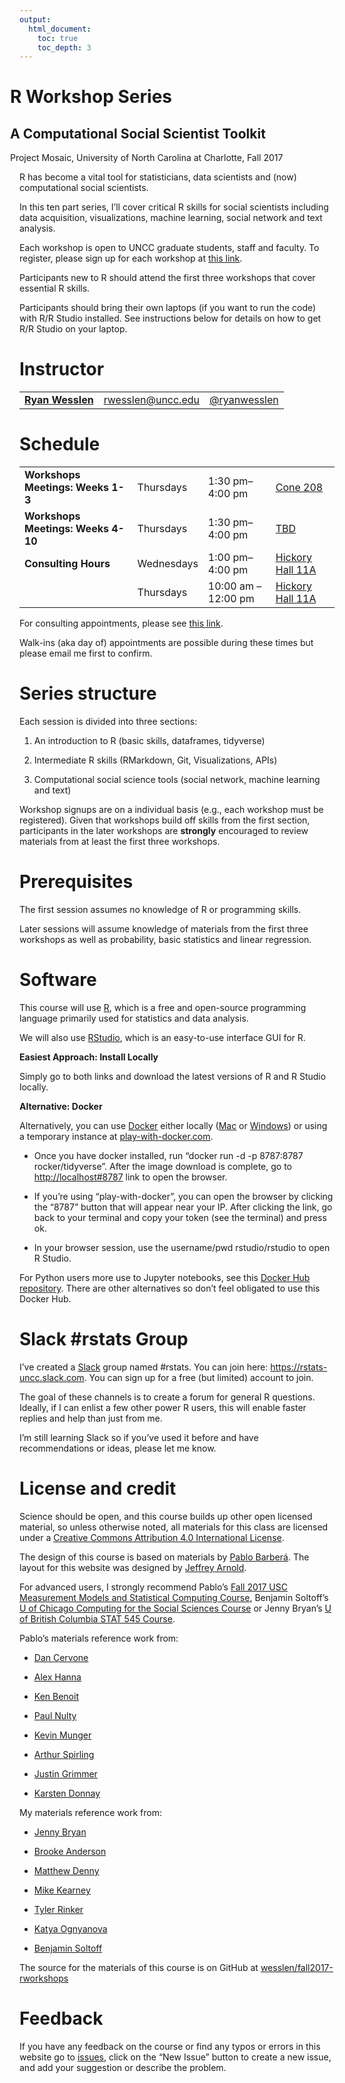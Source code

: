 ```yaml
---
output:
  html_document:
    toc: true
    toc_depth: 3
---
```


<div class="container">
<div class="jumbotron" style="margin-left:-15px">
<h1 class="title">R Workshop Series</h1>
<h2 class="subtitle">A Computational Social Scientist Toolkit</h2>
<p>Project Mosaic, University of North Carolina at Charlotte, Fall 2017</p>
</div>
</div>

R has become a vital tool for statisticians, data scientists and (now) computational social scientists. 

In this ten part series, I'll cover critical R skills for social scientists including data acquisition, visualizations, machine learning, social network and text analysis.

Each workshop is open to UNCC graduate students, staff and faculty. To register, please sign up for each workshop at [this link](https://projectmosaic.uncc.edu/events-list/).

Participants new to R should attend the first three workshops that cover essential R skills.

Participants should bring their own laptops (if you want to run the code) with R/R Studio installed. See instructions below for details on how to get R/R Studio on your laptop.

# Instructor

<table class = "table table-striped">
<tr>
<td><a href="http://wesslen.github.io"><strong>Ryan Wesslen</strong></a></td>
<td><a href="mailto:rwesslen@uncc.edu">rwesslen@uncc.edu</a></td>
<td><a href="https://www.twitter.com/ryanwesslen">@ryanwesslen</a></td>
</tr>
</table>


# Schedule

<table class = "table table-striped table-hover">
<tr>
<td><b>Workshops Meetings: Weeks 1-3</b></td>
<td>Thursdays</td>
<td>1:30 pm&ndash;4:00 pm</td>
<td><a href="https://maps.uncc.edu/#/?nav=PLdbs&ctr=35.30514900000002,-80.733199&z=17&blnd=t,cc-parking,cc-amenities&pop=520E6424-C3EF-4B64-BDEF-352D7C8AD02C">Cone 208</a></td>
</tr>
<tr>
<td><b>Workshops Meetings: Weeks 4-10</b></td>
<td>Thursdays</td>
<td>1:30 pm&ndash;4:00 pm</td>
<td><a href="">TBD</a></td>
</tr>
<tr>
<td><b>Consulting Hours</b></td>
<td>Wednesdays</td>
<td>1:00 pm&ndash;4:00 pm</td>
<td><a href="https://maps.uncc.edu/#/?nav=PLdbs&ctr=35.30922199999999,-80.72897999999999&z=17&blnd=t,cc-parking,cc-amenities&pop=6E445E31-2F80-4EC1-BDCE-48FAC9D77049">Hickory Hall 11A</a></td>
</tr>
<tr>
<td></td>
<td>Thursdays</td>
<td>10:00 am &ndash;12:00 pm</td>
<td><a href="https://maps.uncc.edu/#/?nav=PLdbs&ctr=35.30922199999999,-80.72897999999999&z=17&blnd=t,cc-parking,cc-amenities&pop=6E445E31-2F80-4EC1-BDCE-48FAC9D77049">Hickory Hall 11A</a></td>
</tr>
</table>

For consulting appointments, please see [this link](https://projectmosaic.uncc.edu/consulting-services/).

Walk-ins (aka day of) appointments are possible during these times but please email me first to confirm.

# Series structure

Each session is divided into three sections: 

1. An introduction to R (basic skills, dataframes, tidyverse)

2. Intermediate R skills (RMarkdown, Git, Visualizations, APIs)

3. Computational social science tools (social network, machine learning and text) 

Workshop signups are on a individual basis (e.g., each workshop must be registered). Given that workshops build off skills from the first section, participants in the later workshops are **strongly** encouraged to review materials from at least the first three workshops.

# Prerequisites

The first session assumes no knowledge of R or programming skills. 

Later sessions will assume knowledge of materials from the first three workshops as well as probability, basic statistics and linear regression. 

# Software 

This course will use [R](http://archive.linux.duke.edu/cran/), which is a free and open-source programming language primarily used for statistics and data analysis. 

We will also use [RStudio](https://www.rstudio.com/), which is an easy-to-use interface GUI for R. 

**Easiest Approach: Install Locally**

Simply go to both links and download the latest versions of R and R Studio locally. 

**Alternative: Docker**

Alternatively, you can use [Docker](https://www.docker.com/) either locally ([Mac](https://www.docker.com/docker-mac) or [Windows](https://www.docker.com/docker-windows)) or using a temporary instance at [play-with-docker.com](http://labs.play-with-docker.com/).

* Once you have docker installed, run "docker run -d -p 8787:8787 rocker/tidyverse". After the image download is complete, go to [http://localhost#8787](http://localhost#8787) link to open the browser. 

* If you're using "play-with-docker", you can open the browser by clicking the "8787" button that will appear near your IP. After clicking the link, go back to your terminal and copy your token (see the terminal) and press ok.

* In your browser session, use the username/pwd rstudio/rstudio to open R Studio. 

For Python users more use to Jupyter notebooks, see this [Docker Hub repository](https://hub.docker.com/r/jupyter/datascience-notebook/). There are other alternatives so don't feel obligated to use this Docker Hub. 

# Slack #rstats Group

I've created a [Slack](https://slack.com/) group named #rstats. You can join here: [https://rstats-uncc.slack.com](https://join.slack.com/t/rstats-uncc/shared_invite/MjM2MDIwMDU2MzQwLTE1MDQ1MzczOTgtYjA5ZGVkMDI5Mw). You can sign up for a free (but limited) account to join.

The goal of these channels is to create a forum for general R questions. Ideally, if I can enlist a few other power R users, this will enable faster replies and help than just from me.

I'm still learning Slack so if you've used it before and have recommendations or ideas, please let me know.

# License and credit

Science should be open, and this course builds up other open licensed material, so unless otherwise noted, all materials for this class are licensed under a <a rel="license" href="https://creativecommons.org/licenses/by/4.0/">Creative Commons Attribution 4.0 International License</a>.

The design of this course is based on materials by [Pablo Barberá](http://pablobarbera.com/). The layout for this website was designed by [Jeffrey Arnold](http://www.jrnold.me/).

For advanced users, I strongly recommend Pablo's [Fall 2017 USC Measurement Models and Statistical Computing Course](http://pablobarbera.com/POIR613), Benjamin Soltoff's [U of Chicago Computing for the Social Sciences Course](http://cfss.uchicago.edu/index.html) or Jenny Bryan's [U of British Columbia STAT 545 Course](http://stat545.com/). 

Pablo's materials reference work from:

* [Dan Cervone](http://dcervone.com/)

* [Alex Hanna](http://alex-hanna.com)

* [Ken Benoit](http://www.kenbenoit.net/)

* [Paul Nulty](https://github.com/pnulty)

* [Kevin Munger](https://github.com/kmunger)

* [Arthur Spirling](http://www.nyu.edu/projects/spirling/)

* [Justin Grimmer](http://www.justingrimmer.org/)

* [Karsten Donnay](http://www.karstendonnay.net/)

My materials reference work from:

* [Jenny Bryan](https://github.com/jennybc)

* [Brooke Anderson](https://github.com/geanders/)

* [Matthew Denny](http://www.mjdenny.com/)

* [Mike Kearney](https://github.com/mkearney)

* [Tyler Rinker](https://github.com/trinker)

* [Katya Ognyanova](http://kateto.net/)

* [Benjamin Soltoff](http://cfss.uchicago.edu/index.html)

The source for the materials of this course is on GitHub at <a href="https://github.com/wesslen/fall2017-rworkshops">wesslen/fall2017-rworkshops</a>

# Feedback

If you have any feedback on the course or find any typos or errors in this website go to [issues](https://github.com/wesslen/fall2017-rworkshops/issues), click on the "New Issue" button to create a new issue, and add your suggestion or describe the problem.